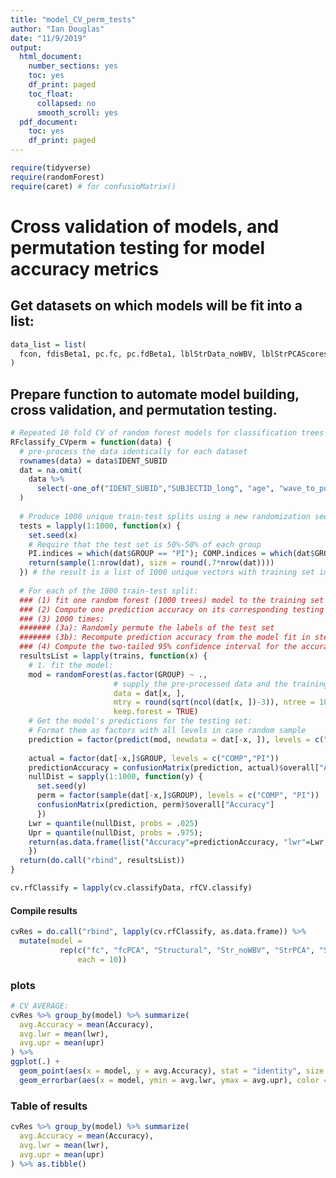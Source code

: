 ```yaml
---
title: "model_CV_perm_tests"
author: "Ian Douglas"
date: "11/9/2019"
output:
  html_document:
    number_sections: yes
    toc: yes
    df_print: paged
    toc_float:
      collapsed: no
      smooth_scroll: yes
  pdf_document:
    toc: yes
    df_print: paged
---
```


```r
require(tidyverse)
require(randomForest)
require(caret) # for confusioMatrix()
```

# Cross validation of models, and permutation testing for model accuracy metrics

## Get datasets on which models will be fit into a list:
```r
data_list = list(
  fcon, fdisBeta1, pc.fc, pc.fdBeta1, lblStrData_noWBV, lblStrPCAScores_noWBV
)
```

## Prepare function to automate model building, cross validation, and permutation testing.
```r
# Repeated 10 fold CV of random forest models for classification trees
RFclassify_CVperm = function(data) {
  # pre-process the data identically for each dataset
  rownames(data) = data$IDENT_SUBID
  dat = na.omit(
    data %>% 
      select(-one_of("IDENT_SUBID","SUBJECTID_long", "age", "wave_to_pull", "cbcl_totprob_t"))
  )
  
  # Produce 1000 unique train-test splits using a new randomization seed each time:
  tests = lapply(1:1000, function(x) {
    set.seed(x)
    # Require that the test set is 50%-50% of each group
    PI.indices = which(dat$GROUP == "PI"); COMP.indices = which(dat$GROUP == "COMP")
    return(sample(1:nrow(dat), size = round(.7*nrow(dat))))
  }) # the result is a list of 1000 unique vectors with training set indices.
  
  # For each of the 1000 train-test split:
  ### (1) fit one random forest (1000 trees) model to the training set
  ### (2) Compute one prediction accuracy on its corresponding testing set.
  ### (3) 1000 times: 
  ####### (3a): Randomly permute the labels of the test set
  ####### (3b): Recompute prediction accuracy from the model fit in step 1.
  ### (4) Compute the two-tailed 95% confidence interval for the accuracy from step 2.
  resultsList = lapply(trains, function(x) {
    # 1. fit the model:
    mod = randomForest(as.factor(GROUP) ~ ., 
                       # supply the pre-processed data and the training indices
                       data = dat[x, ],
                       mtry = round(sqrt(ncol(dat[x, ])-3)), ntree = 1000,
                       keep.forest = TRUE)
    # Get the model's predictions for the testing set:
    # Format them as factors with all levels in case random sample 
    prediction = factor(predict(mod, newdata = dat[-x, ]), levels = c("COMP", "PI"))
    
    actual = factor(dat[-x,]$GROUP, levels = c("COMP","PI"))
    predictionAccuracy = confusionMatrix(prediction, actual)$overall["Accuracy"]
    nullDist = sapply(1:1000, function(y) {
      set.seed(y)
      perm = factor(sample(dat[-x,]$GROUP), levels = c("COMP", "PI"))
      confusionMatrix(prediction, perm)$overall["Accuracy"]
      })
    Lwr = quantile(nullDist, probs = .025)
    Upr = quantile(nullDist, probs = .975);
    return(as.data.frame(list("Accuracy"=predictionAccuracy, "lwr"=Lwr, "upr" = Upr)))
    })
  return(do.call("rbind", resultsList))
}

cv.rfClassify = lapply(cv.classifyData, rfCV.classify)
```

#### Compile results
```r
cvRes = do.call("rbind", lapply(cv.rfClassify, as.data.frame)) %>%
  mutate(model = 
           rep(c("fc", "fcPCA", "Structural", "Str_noWBV", "StrPCA", "StrPCA_noWBV"),
               each = 10))
```

### plots
```r
# CV AVERAGE:
cvRes %>% group_by(model) %>% summarize(
  avg.Accuracy = mean(Accuracy),
  avg.lwr = mean(lwr),
  avg.upr = mean(upr)
) %>%
ggplot(.) +
  geom_point(aes(x = model, y = avg.Accuracy), stat = "identity", size = 4) +
  geom_errorbar(aes(x = model, ymin = avg.lwr, ymax = avg.upr), color = "red")
```

### Table of results
```r
cvRes %>% group_by(model) %>% summarize(
  avg.Accuracy = mean(Accuracy),
  avg.lwr = mean(lwr),
  avg.upr = mean(upr)
) %>% as.tibble()
```
